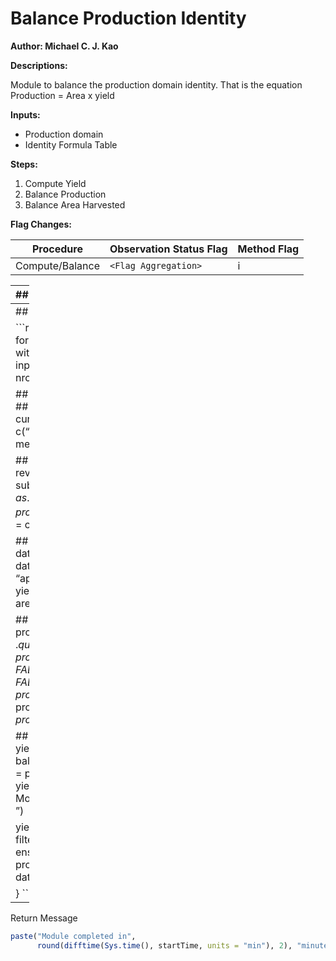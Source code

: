 # Balance Production Identity

**Author: Michael C. J. Kao**

**Descriptions:**

Module to balance the production domain identity. That is the equation
Production = Area x yield

**Inputs:**

* Production domain
* Identity Formula Table

**Steps:**

1. Compute Yield
2. Balance Production
3. Balance Area Harvested

**Flag Changes:**

| Procedure | Observation Status Flag | Method Flag|
| --- | --- | --- |
| Compute/Balance | `<Flag Aggregation>` | i |

---
## Initialisation
Load required libraries

```r
suppressMessages({
    library(faosws)
    library(faoswsFlag)
    library(faoswsUtil)
    library(faoswsProduction)
    library(faoswsProcessing)
    library(faoswsEnsure)
    library(magrittr)
    library(dplyr)
})
```

Set up for the test environment and parameters

```r
R_SWS_SHARE_PATH = Sys.getenv("R_SWS_SHARE_PATH")
```

This return FALSE if on the Statistical Working System

```r
if(CheckDebug()){

    library(faoswsModules)
    SETTINGS = ReadSettings("sws.yml")

    ## If you're not on the system, your settings will overwrite any others
    R_SWS_SHARE_PATH = SETTINGS[["share"]]

    ## Define where your certificates are stored
    SetClientFiles(SETTINGS[["certdir"]])

    ## Get session information from SWS. Token must be obtained from web interface
    GetTestEnvironment(baseUrl = SETTINGS[["server"]],
                       token = SETTINGS[["token"]])
}

startTime = Sys.time()
```

Variable to determine if all yield data should be computed (across entire
database) or just local session.

```r
updateAllData =
    !is.null(swsContext.computationParams$computation_selection) &&
    swsContext.computationParams$computation_selection == "all"

newKey = swsContext.datasets[[1]]
```

If all yields should be updated, extend the key

```r
if(updateAllData){
    newKey = getAllYieldKey()
}
```

Create the formula table

NOTE (Michael): There are differemt formulas for different
                commodities, so we loop through multiple formulas
                to ensure all formulas are computed.

```r
formulaTuples =
    getYieldFormula(slot(slot(swsContext.datasets[[1]],
                              "dimensions")$measuredItemCPC, "keys"),
                    warn = TRUE)
unique_formulas = unique(formulaTuples[, list(input, productivity, output,
                                              unitConversion)])
```

---
## Balance Production Identity
Loop through the formulas

```r
for(i in seq(nrow(unique_formulas))){
    ## Subset the formula table
    current_formula = unique_formulas[i, ]
    with(current_formula,
         cat("Updating formula: ", output, " = ", input, " * ", productivity,
             "(", i, " out of ", nrow(unique_formulas), ")\n")
         )

    ## Get all the CPC codes we need by merging the specific
    ## production/output/input codes with the dataset.
    currentCPC = merge(formulaTuples, current_formula,
                       by = c("input", "productivity", "output",
                              "unitConversion"))[, measuredItemCPC]

    ## Create a subset key and filter the context to just the revelant
    ## item/element keys
    subKey = newKey
    subKey@dimensions$measuredElement@keys =
        as.character(current_formula[, list(input, output, productivity)])
    subKey@dimensions$measuredItemCPC@keys = currentCPC

    ## Obtain the processing parameter associated with the data
    processingParams =
        productionProcessingParameters(
            datasetConfig = GetDatasetConfig("agriculture", "aproduction"),
            productionCode = current_formula[, output],
            yieldCode = current_formula[, productivity],
            areaHarvestedCode = current_formula[, input])

    ## Get the yield data and perform the necessary pre-processing
    yieldData =
        getYieldData(subKey) %>%
        .$query %>%
        ensureProductionInputs(data = .,
                               processingParam = processingParams,
                               normalised = FALSE) %>%
        preProcessing(data = .,
                      normalised = FALSE) %>%
        removeZeroYield(data = .,
                        yieldValue = processingParams$yieldValue,
                        yieldObsFlag =
                            processingParams$yieldObservationFlag,
                        yieldMethodFlag = processingParams$yieldMethodFlag)

    ## Perform the yield module.
    computeYield(data = yieldData,
                 processingParameters = processingParams)
    balanceProduction(data = yieldData,
                      processingParameters = processingParams)
    balanceAreaHarvested(data = yieldData,
                         processingParameters = processingParams)
    ## Module testing
    cat("Module Testing and saving data back ... \n")

    yieldData %>%
        normalise(.) %>%
        postProcessing(.) %>%
        filter(filter = flagMethod %in% c("i", "t", "e", "n", "u")) %>%
        ensureProductionOutputs(data = .,
                                processingParameters = processingParams) %>%
        SaveData(domain = "agriculture",
                 dataset = "aproduction",
                 data = .)

}
```

---
Return Message

```r
paste("Module completed in",
      round(difftime(Sys.time(), startTime, units = "min"), 2), "minutes.")
```

